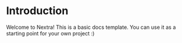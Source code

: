 
# Introduction

Welcome to Nextra! This is a basic docs template. You can use it as a starting point for your own project :)
